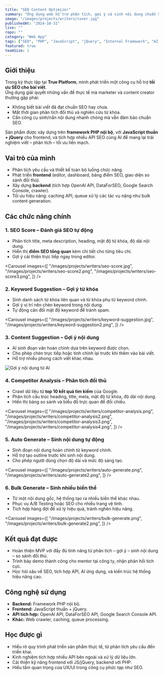 ```yaml
---
title: "SEO Content Optimizer"
summary: "Ứng dụng web hỗ trợ phân tích, gợi ý và sinh nội dung chuẩn SEO bằng AI và dữ liệu đối thủ, giúp marketer và copywriter tối ưu bài viết nhanh chóng và hiệu quả."
image: "/images/projects/writers/cover.jpg"
publishedAt: "2024-10-31"
live: ""  
repo: ""  
category: "Web App"
tags: ["SEO", "PHP", "JavaScript", "jQuery", "Internal Framework", "AI Integration"]
featured: true
teamSize: 1
---
```


## Giới thiệu

Trong kỳ thực tập tại **True Platform**, mình phát triển một công cụ hỗ trợ **tối ưu SEO cho bài viết**.  
Ứng dụng giải quyết những vấn đề thực tế mà marketer và content creator thường gặp phải:  

- Không biết bài viết đã đạt chuẩn SEO hay chưa.  
- Mất thời gian phân tích đối thủ và nghiên cứu từ khóa.  
- Cần công cụ sinh/nắn nội dung nhanh chóng mà vẫn đảm bảo chuẩn SEO.  

Sản phẩm được xây dựng trên **framework PHP nội bộ**, với **JavaScript thuần + jQuery** cho frontend, và tích hợp nhiều API SEO cùng AI để mang lại trải nghiệm viết – phân tích – tối ưu liền mạch.

## Vai trò của mình

- Phân tích yêu cầu và thiết kế toàn bộ luồng chức năng.  
- Phát triển **frontend** (editor, dashboard, bảng điểm SEO, giao diện so sánh đối thủ).  
- Xây dựng **backend** (tích hợp OpenAI API, DataForSEO, Google Search Console, crawler).  
- Tối ưu hiệu năng: caching API, queue xử lý các tác vụ nặng như bulk content generation.  

## Các chức năng chính

### 1. SEO Score – Đánh giá SEO tự động
- Phân tích title, meta description, heading, mật độ từ khóa, độ dài nội dung.  
- Hiển thị **điểm SEO tổng quan** kèm chi tiết cho từng tiêu chí.  
- Gợi ý cải thiện trực tiếp ngay trong editor.  

<Carousel
  images={[
    "/images/projects/writers/seo-score.jpg",
    "/images/projects/writers/seo-score2.png",
    "/images/projects/writers/seo-score3.png",
  ]}
/>

### 2. Keyword Suggestion – Gợi ý từ khóa
- Sinh danh sách từ khóa liên quan và từ khóa phụ từ keyword chính.  
- Gợi ý vị trí nên chèn keyword trong nội dung.  
- Tự động cân đối mật độ keyword để tránh spam.  


<Carousel
  images={[
    "/images/projects/writers/keyword-suggestion.jpg",
    "/images/projects/writers/keyword-suggestion2.png",
  ]}
/>

### 3. Content Suggestion – Gợi ý nội dung
- AI sinh đoạn văn hoàn chỉnh dựa trên keyword được chọn.  
- Cho phép chèn trực tiếp hoặc tinh chỉnh lại trước khi thêm vào bài viết.  
- Hỗ trợ nhiều phong cách viết khác nhau.  

<Image
  src="/images/projects/writers/content-suggestion.jpg"
  alt="Gợi ý nội dung từ AI"
  width={1919}
  height={908}
/>

### 4. Competitor Analysis – Phân tích đối thủ
- Crawl dữ liệu từ **top 10 kết quả tìm kiếm** của Google.  
- Phân tích cấu trúc heading, title, meta, mật độ từ khóa, độ dài nội dung.  
- Hiển thị bảng so sánh và biểu đồ trực quan để đối chiếu.  

<Carousel
  images={[
    "/images/projects/writers/competitor-analysis.png",
    "/images/projects/writers/competitor-analysis2.png",
    "/images/projects/writers/competitor-analysis3.png",
    "/images/projects/writers/competitor-analysis4.png",
  ]}
/>

### 5. Auto Generate – Sinh nội dung tự động
- Sinh đoạn nội dung hoàn chỉnh từ keyword chính.  
- Hỗ trợ tạo outline trước khi sinh nội dung.  
- Cho phép người dùng chọn độ dài và mức độ sáng tạo.  

<Carousel
  images={[
    "/images/projects/writers/auto-generate.png",
    "/images/projects/writers/auto-generate2.png",
  ]}
/>

### 6. Bulk Generate – Sinh nhiều biến thể
- Từ một nội dung gốc, hệ thống tạo ra nhiều biến thể khác nhau.  
- Phục vụ A/B Testing hoặc SEO cho nhiều trang vệ tinh.  
- Tích hợp hàng đợi để xử lý hiệu quả, tránh nghẽn hiệu năng.  

<Carousel
  images={[
    "/images/projects/writers/bulk-generate.png",
    "/images/projects/writers/bulk-generate2.png",
  ]}
/>

## Kết quả đạt được

- Hoàn thiện MVP với đầy đủ tính năng từ phân tích – gợi ý – sinh nội dung – so sánh đối thủ.  
- Trình bày demo thành công cho mentor tại công ty, nhận phản hồi tích cực.  
- Học hỏi sâu về SEO, tích hợp API, AI ứng dụng, và kiến trúc hệ thống hiệu năng cao.  

## Công nghệ sử dụng

- **Backend:** Framework PHP nội bộ.  
- **Frontend:** JavaScript thuần + jQuery.  
- **API tích hợp:** OpenAI API, DataForSEO API, Google Search Console API.  
- **Khác:** Web crawler, caching, queue processing.  

## Học được gì

- Hiểu rõ quy trình phát triển sản phẩm thực tế, từ phân tích yêu cầu đến triển khai.  
- Kinh nghiệm tích hợp nhiều API bên ngoài và xử lý dữ liệu lớn.  
- Cải thiện kỹ năng frontend với JS/jQuery, backend với PHP.  
- Hiểu tầm quan trọng của UX/UI trong công cụ phức tạp như SEO.  
